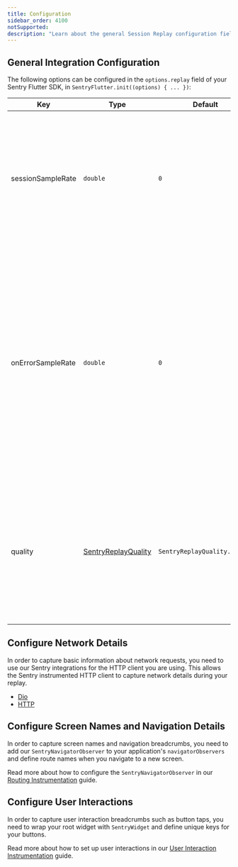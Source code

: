 ```yaml
---
title: Configuration
sidebar_order: 4100
notSupported:
description: "Learn about the general Session Replay configuration fields."
---
```


## General Integration Configuration

The following options can be configured in the `options.replay` field of your Sentry Flutter SDK, in `SentryFlutter.init((options) { ... })`:


| Key                      | Type     | Default | Description                                                                                                                                                                                                                                                       |
| ------------------------ | -------- | ------- | ----------------------------------------------------------------------------------------------------------------------------------------------------------------------------------------------------------------------------------------------------------------- |
| sessionSampleRate | `double` | `0`     | The sample rate for replays that begin recording immediately and last the entirety of the user's session. `1.0` collects all replays, and `0` collects none.                                                                                                      |
| onErrorSampleRate | `double` | `0`     | The sample rate for replays that are recorded when an error happens. This type of replay will record up to a minute of events prior to the error and continue recording until the session ends. `1.0` captures all sessions with an error, and `0` captures none. |
| quality | [SentryReplayQuality](https://pub.dev/documentation/sentry_flutter/latest/sentry_flutter/SentryReplayQuality.html) | `SentryReplayQuality.medium` | Defines the image quality of the session replay. The higher the quality, the more accurate the replay will be, but also more data to transfer and more CPU load. |

## Configure Network Details

In order to capture basic information about network requests, you need to use our Sentry integrations for the HTTP client you are using.
This allows the Sentry instrumented HTTP client to capture network details during your replay.

- [Dio](/platforms/dart/integrations/dio/)
- [HTTP](/platforms/dart/integrations/http-integration/)

## Configure Screen Names and Navigation Details

In order to capture screen names and navigation breadcrumbs, you need to add our `SentryNavigatorObserver` to your application's `navigatorObservers` and define route names when you navigate to a new screen.

Read more about how to configure the `SentryNavigatorObserver` in our [Routing Instrumentation](/platforms/dart/guides/flutter/integrations/routing-instrumentation/#configure) guide.

## Configure User Interactions

In order to capture user interaction breadcrumbs such as button taps, you need to wrap your root widget with `SentryWidget` and define unique keys for your buttons.

Read more about how to set up user interactions in our [User Interaction Instrumentation](/platforms/dart/guides/flutter/integrations/user-interaction-instrumentation/) guide.
